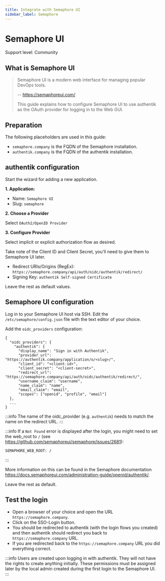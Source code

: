 ```yaml
---
title: Integrate with Semaphore UI
sidebar_label: Semaphore
---
```


# Semaphore UI

<span class="badge badge--secondary">Support level: Community</span>

## What is Semaphore UI

> Semaphore UI is a modern web interface for managing popular DevOps tools.
>
> -- https://semaphoreui.com/
>
> This guide explains how to configure Semaphore UI to use authentik as the OAuth provider for logging in to the Web GUI.

## Preparation

The following placeholders are used in this guide:

- `semaphore.company` is the FQDN of the Semaphore installation.
- `authentik.company` is the FQDN of the authentik installation.

## authentik configuration

Start the wizard for adding a new application.

**1. Application:**

- Name: `Semaphore UI`
- Slug: `semaphore`

**2. Choose a Provider**

Select `OAuth2/OpenID Provider`

**3. Configure Provider**

Select implicit or explicit authorization flow as desired.

Take note of the Client ID and Client Secret, you'll need to give them to Semaphore UI later.

- Redirect URIs/Origins (RegEx): `https://semaphore.company/api/auth/oidc/authentik/redirect/`
- Signing Key: `authentik Self-signed Certificate`

Leave the rest as default values.

## Semaphore UI configuration

Log in to your Semaphore UI host via SSH. Edit the `/etc/semaphore/config.json` file with the text editor of your choice.

Add the `oidc_providers` configuration:

```
{
  "oidc_providers": {
    "authentik": {
      "display_name": "Sign in with Authentik",
      "provider_url": "https://authentik.company/application/o/<slug>/",
      "client_id": "<client-id>",
      "client_secret": "<client-secret>",
      "redirect_url": "https://semaphore.company/api/auth/oidc/authentik/redirect/",
      "username_claim": "username",
      "name_claim": "name",
      "email_claim": "email",
      "scopes": ["openid", "profile", "email"]
  },
  ...
}
```

:::info
The name of the oidc_provider (e.g. `authentik`) needs to match the name on the redirect URL.
:::

:::info
If a `Not Found` error is displayed after the login, you might need to set the web_root to `/` (see https://github.com/semaphoreui/semaphore/issues/2681):

```
SEMAPHORE_WEB_ROOT: /
```

:::

More information on this can be found in the Semaphore documentation https://docs.semaphoreui.com/administration-guide/openid/authentik/.

Leave the rest as default.

## Test the login

- Open a browser of your choice and open the URL `https://semaphore.company`.
- Click on the SSO-Login button.
- You should be redirected to authentik (with the login flows you created) and then authentik should redirect you back to `https://semaphore.company` URL.
- If you are redirected back to the `https://semaphore.company` URL you did everything correct.

:::info
Users are created upon logging in with authentik. They will not have the rights to create anything initially. These permissions must be assigned later by the local admin created during the first login to the Semaphore UI.
:::
